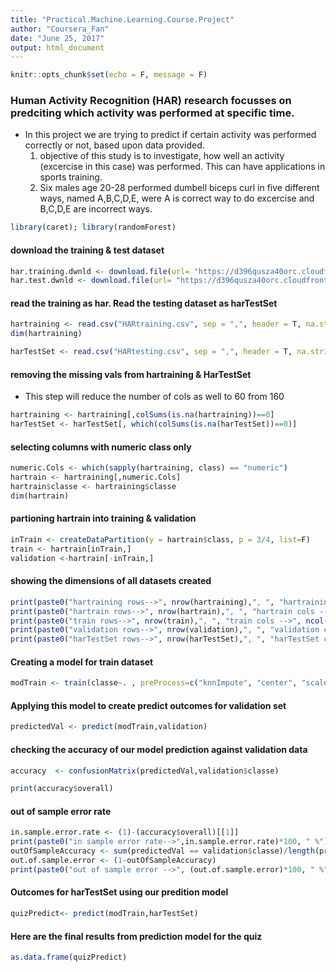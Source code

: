 ```yaml
---
title: "Practical.Machine.Learning.Course.Project"
author: "Coursera_Fan"
date: "June 25, 2017"
output: html_document
---
```


```r
knitr::opts_chunk$set(echo = F, message = F)
```

### Human Activity Recognition (HAR) research focusses on predciting which activity was performed at specific time.
*  In this project we are trying to predict if certain activity was performed correctly or not, based upon data provided.
    1.  objective of this study is to investigate, how well an activity (excercise in this case) was performed. This can have applications in sports training.
    2.  Six males age 20-28 performed dumbell biceps curl in five different ways, named A,B,C,D,E, were A is correct way to do excercise and B,C,D,E are incorrect ways.


```r
library(caret); library(randomForest)
```

#### download the training & test dataset
```r
har.training.dwnld <- download.file(url= "https://d396qusza40orc.cloudfront.net/predmachlearn/pml-training.csv", destfile= "HARtraining.csv")
har.test.dwnld <- download.file(url= "https://d396qusza40orc.cloudfront.net/predmachlearn/pml-testing.csv" , destfile= "HARtesting.csv")
```
####  read the training as har. Read the testing dataset as harTestSet
```r
hartraining <- read.csv("HARtraining.csv", sep = ",", header = T, na.strings = c("NA",".","#DIV/0!"))
dim(hartraining)

harTestSet <- read.csv("HARtesting.csv", sep = ",", header = T, na.strings = c("NA",".","#DIV/0!"))
```
####  removing the missing vals from hartraining & HarTestSet
*  This step will reduce the number of cols as well to 60 from 160
```r
hartraining <- hartraining[,colSums(is.na(hartraining))==0]
harTestSet <- harTestSet[, which(colSums(is.na(harTestSet))==0)]

```
####  selecting columns with numeric class only
```r
numeric.Cols <- which(sapply(hartraining, class) == "numeric")
hartrain <- hartraining[,numeric.Cols]
hartrain$classe <- hartraining$classe
dim(hartrain)
```
#### partioning hartrain into training & validation
```r
inTrain <- createDataPartition(y = hartrain$class, p = 3/4, list=F)
train <- hartrain[inTrain,]
validation <-hartrain[-inTrain,]
```
#### showing the dimensions of all datasets created
```r
print(paste0("hartraining rows-->", nrow(hartraining),", ", "hartraining cols -->", ncol(hartraining)))
print(paste0("hartrain rows-->", nrow(hartrain),", ", "hartrain cols -->", ncol(hartrain)))
print(paste0("train rows-->", nrow(train),", ", "train cols -->", ncol(train)))
print(paste0("validation rows-->", nrow(validation),", ", "validation cols -->", ncol(validation)))
print(paste0("harTestSet rows-->", nrow(harTestSet),", ", "harTestSet cols -->", ncol(harTestSet)))
```
#### Creating a model for train dataset
```r
modTrain <- train(classe~. , preProcess=c("knnImpute", "center", "scale"), method="rf", data=train)
```
#### Applying this model to create predict outcomes for validation set
```r
predictedVal <- predict(modTrain,validation)
```
#### checking the accuracy of our model prediction against validation data
```r
accuracy  <- confusionMatrix(predictedVal,validation$classe)
```
```r
print(accuracy$overall)
```
####  out of sample error rate
```r
in.sample.error.rate <- (1)-(accuracy$overall)[[1]]
print(paste0("in sample error rate-->",in.sample.error.rate)*100, " %")
outOfSampleAccuracy <- sum(predictedVal == validation$classe)/length(predictedVal)
out.of.sample.error <- (1-outOfSampleAccuracy)
print(paste0("out of sample error -->", (out.of.sample.error)*100, " %"))
```

####  Outcomes for harTestSet using our predition model
```r
quizPredict<- predict(modTrain,harTestSet)
```
#### Here are the final results from prediction model for the quiz
```r
as.data.frame(quizPredict)
```